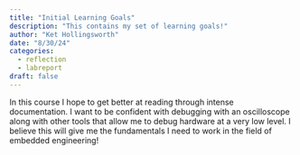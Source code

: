 ```yaml
---
title: "Initial Learning Goals"
description: "This contains my set of learning goals!"
author: "Ket Hollingsworth"
date: "8/30/24"
categories:
  - reflection
  - labreport
draft: false
---
```


In this course I hope to get better at reading through intense documentation. I want to be confident with debugging with an oscilloscope along with other tools that allow me to debug hardware at a very low level. I believe this will give me the fundamentals I need to work in the field of embedded engineering!